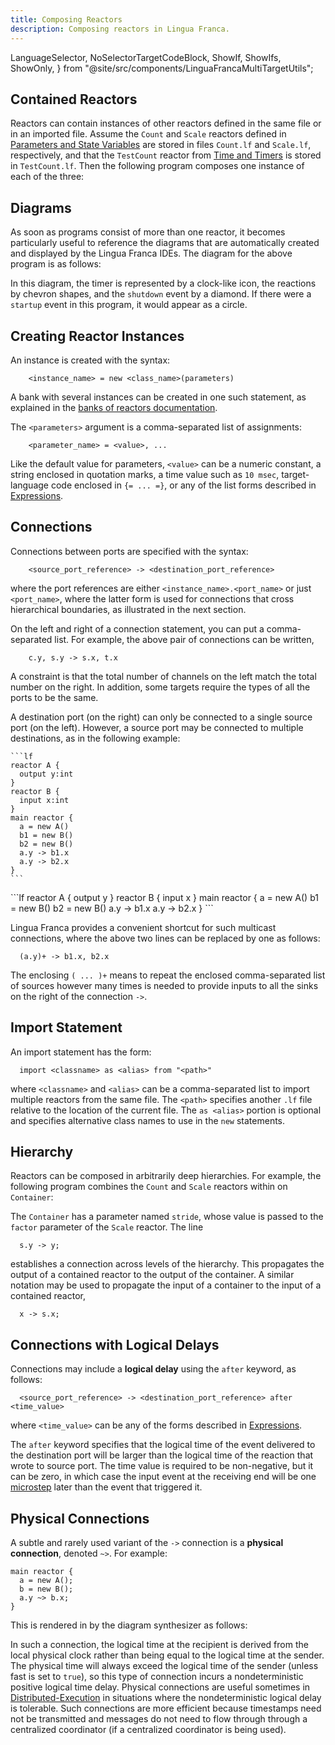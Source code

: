 ```yaml
---
title: Composing Reactors
description: Composing reactors in Lingua Franca.
---
```


  LanguageSelector,
  NoSelectorTargetCodeBlock,
  ShowIf,
  ShowIfs,
  ShowOnly,
} from "@site/src/components/LinguaFrancaMultiTargetUtils";

<LanguageSelector c cpp py rs ts />

## Contained Reactors

Reactors can contain instances of other reactors defined in the same file or in
an imported file. Assume the `Count` and `Scale` reactors defined in
[Parameters and State Variables](../writing-reactors/parameters-and-state-variables.mdx)
are stored in files `Count.lf` and `Scale.lf`, respectively, and that the
`TestCount` reactor from
[Time and Timers](../writing-reactors/time-and-timers.mdx) is stored in
`TestCount.lf`. Then the following program composes one instance of each of the
three:


<NoSelectorTargetCodeBlock
  c={C_RegressionTest}
  cpp={Cpp_RegressionTest}
  py={Py_RegressionTest}
  rs={Rs_RegressionTest}
  ts={TS_RegressionTest}
  lf
/>

## Diagrams

As soon as programs consist of more than one reactor, it becomes particularly
useful to reference the diagrams that are automatically created and displayed by
the Lingua Franca IDEs. The diagram for the above program is as follows:


<RegressionTestSVG
  title="Lingua Franca diagram: RegressionTest"
  role="img"
  width="500"
/>

In this diagram, the timer is represented by a clock-like icon, the reactions by
chevron shapes, and the `shutdown` event by a diamond. If there were a `startup`
event in this program, it would appear as a circle.

## Creating Reactor Instances

An instance is created with the syntax:

```lf
    <instance_name> = new <class_name>(parameters)
```

A bank with several instances can be created in one such statement, as explained
in the
[banks of reactors documentation](../writing-reactors/multiports-and-banks.mdx#banks-of-reactors).

The `<parameters>` argument is a comma-separated list of assignments:

```lf
    <parameter_name> = <value>, ...
```

Like the default value for parameters, `<value>` can be a numeric constant, a
string enclosed in quotation marks, a time value such as `10 msec`,
target-language code enclosed in `{= ... =}`, or any of the list forms described
in [Expressions](../reference/expressions.mdx).

## Connections

Connections between ports are specified with the syntax:

```lf
    <source_port_reference> -> <destination_port_reference>
```

where the port references are either `<instance_name>.<port_name>` or just
`<port_name>`, where the latter form is used for connections that cross
hierarchical boundaries, as illustrated in the next section.

On the left and right of a connection statement, you can put a comma-separated
list. For example, the above pair of connections can be written,

```lf
    c.y, s.y -> s.x, t.x
```

A constraint is that the total number of channels on the left match the total
number on the right. In addition, some targets require the types of all the
ports to be the same.

A destination port (on the right) can only be connected to a single source port
(on the left). However, a source port may be connected to multiple destinations,
as in the following example:

<ShowIfs>
  <ShowIf c cpp ts rs>

    ```lf
    reactor A {
      output y:int
    }
    reactor B {
      input x:int
    }
    main reactor {
      a = new A()
      b1 = new B()
      b2 = new B()
      a.y -> b1.x
      a.y -> b2.x
    }
    ```

  </ShowIf>
  <ShowIf py>
    ```lf
    reactor A {
      output y
    }
    reactor B {
      input x
    }
    main reactor {
      a = new A()
      b1 = new B()
      b2 = new B()
      a.y -> b1.x
      a.y -> b2.x
    }
    ```
  </ShowIf>
</ShowIfs>


<MulticastSVG title="Lingua Franca diagram: Multicast" role="img" width="250" />

Lingua Franca provides a convenient shortcut for such multicast connections,
where the above two lines can be replaced by one as follows:

```lf
  (a.y)+ -> b1.x, b2.x
```

The enclosing `( ... )+` means to repeat the enclosed comma-separated list of
sources however many times is needed to provide inputs to all the sinks on the
right of the connection `->`.

## Import Statement

An import statement has the form:

```lf
  import <classname> as <alias> from "<path>"
```

where `<classname>` and `<alias>` can be a comma-separated list to import
multiple reactors from the same file. The `<path>` specifies another `.lf` file
relative to the location of the current file. The `as <alias>` portion is
optional and specifies alternative class names to use in the `new` statements.

## Hierarchy

Reactors can be composed in arbitrarily deep hierarchies. For example, the
following program combines the `Count` and `Scale` reactors within on
`Container`:


<NoSelectorTargetCodeBlock
  c={C_Hierarchy}
  cpp={Cpp_Hierarchy}
  py={Py_Hierarchy}
  rs={Rs_Hierarchy}
  ts={TS_Hierarchy}
  lf
/>


<HierarchySVG title="Lingua Franca diagram: Hierarchy" role="img" width="500" />

The `Container` has a parameter named `stride`, whose value is passed to the
`factor` parameter of the `Scale` reactor. The line

```lf
  s.y -> y;
```

establishes a connection across levels of the hierarchy. This propagates the
output of a contained reactor to the output of the container. A similar notation
may be used to propagate the input of a container to the input of a contained
reactor,

```lf
  x -> s.x;
```

## Connections with Logical Delays

Connections may include a **logical delay** using the `after` keyword, as
follows:

```lf
  <source_port_reference> -> <destination_port_reference> after <time_value>
```

where `<time_value>` can be any of the forms described in
[Expressions](../reference/expressions.mdx).

The `after` keyword specifies that the logical time of the event delivered to
the destination port will be larger than the logical time of the reaction that
wrote to source port. The time value is required to be non-negative, but it can
be zero, in which case the input event at the receiving end will be one
[microstep](../writing-reactors/actions.mdx#superdense-time) later than the
event that triggered it.

## Physical Connections

A subtle and rarely used variant of the `->` connection is a **physical
connection**, denoted `~>`. For example:

```lf
main reactor {
  a = new A();
  b = new B();
  a.y ~> b.x;
}
```

This is rendered in by the diagram synthesizer as follows:


<PhysicalConnectionSVG
  title="Lingua Franca diagram: PhysicalConnection"
  role="img"
  width="200"
/>

In such a connection, the logical time at the recipient is derived from the
local physical clock rather than being equal to the logical time at the sender.
The physical time will always exceed the logical time of the sender (unless fast
is set to `true`), so this type of connection incurs a nondeterministic positive
logical time delay. Physical connections are useful sometimes in
[Distributed-Execution](../writing-reactors/distributed-execution.mdx) in
situations where the nondeterministic logical delay is tolerable. Such
connections are more efficient because timestamps need not be transmitted and
messages do not need to flow through through a centralized coordinator (if a
centralized coordinator is being used).
